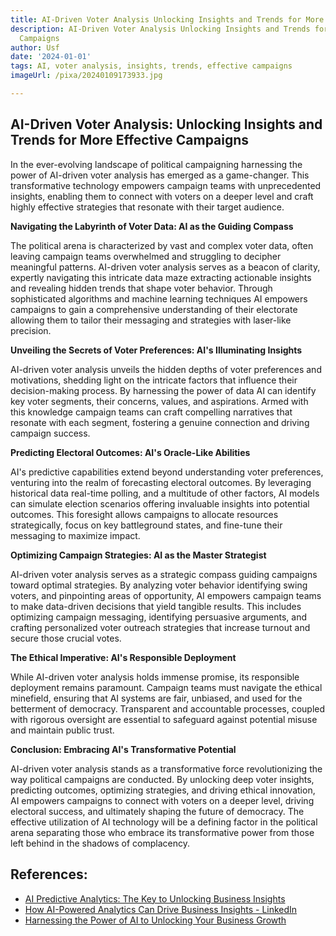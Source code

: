 ```yaml
---
title: AI-Driven Voter Analysis Unlocking Insights and Trends for More Effective Campaigns
description: AI-Driven Voter Analysis Unlocking Insights and Trends for More Effective
  Campaigns
author: Usf
date: '2024-01-01'
tags: AI, voter analysis, insights, trends, effective campaigns
imageUrl: /pixa/20240109173933.jpg

---
```

## AI-Driven Voter Analysis: Unlocking  Insights and Trends  for More Effective Campaigns

In the ever-evolving landscape of political  campaigning harnessing the power of AI-driven voter analysis has  emerged as a  game-changer. This transformative technology empowers campaign teams with unprecedented insights,  enabling them to connect with  voters on a deeper level and craft highly effective strategies that resonate with their target  audience.

**Navigating the Labyrinth  of Voter Data: AI  as  the Guiding Compass**

The political arena is  characterized by vast and complex voter data, often leaving  campaign teams overwhelmed and struggling to decipher meaningful patterns. AI-driven voter analysis serves as a beacon of clarity, expertly navigating this intricate data maze extracting actionable insights and revealing  hidden trends that shape voter behavior. Through sophisticated algorithms and machine learning techniques AI empowers campaigns to gain a comprehensive understanding of their electorate allowing them to tailor their messaging and strategies  with laser-like precision.

**Unveiling the Secrets of Voter Preferences: AI's Illuminating Insights**

AI-driven voter analysis unveils the hidden  depths  of voter preferences and motivations, shedding light on the intricate factors that influence their decision-making process. By harnessing the power of data AI can identify key voter segments, their concerns, values, and aspirations. Armed with  this knowledge campaign teams can craft compelling narratives that resonate with each segment, fostering a genuine connection and driving campaign success.

**Predicting Electoral Outcomes: AI's Oracle-Like Abilities**

AI's predictive capabilities extend beyond  understanding voter preferences, venturing into the realm of forecasting electoral outcomes. By leveraging  historical  data real-time polling,  and a multitude of other factors, AI models can simulate election scenarios offering invaluable insights into potential outcomes. This foresight  allows campaigns to allocate resources strategically,  focus on key battleground states,  and fine-tune their messaging to maximize impact.

**Optimizing Campaign Strategies: AI as the Master  Strategist**

AI-driven voter analysis serves as a strategic compass guiding campaigns toward optimal  strategies. By analyzing  voter behavior identifying swing voters, and  pinpointing areas of opportunity, AI empowers campaign teams  to make data-driven decisions that yield tangible results.  This includes optimizing campaign messaging, identifying  persuasive  arguments, and crafting personalized voter outreach strategies that increase turnout and secure those crucial  votes.

**The Ethical  Imperative: AI's Responsible  Deployment**

While AI-driven voter analysis holds immense promise, its responsible deployment  remains paramount. Campaign teams must  navigate the ethical minefield,  ensuring  that  AI systems are fair, unbiased, and used  for the betterment of democracy. Transparent and accountable processes, coupled with rigorous oversight are essential to  safeguard against potential misuse and maintain public trust.

**Conclusion: Embracing AI's Transformative Potential**

AI-driven voter analysis stands as a transformative force revolutionizing the way political campaigns  are conducted. By unlocking deep voter insights, predicting outcomes, optimizing strategies, and driving ethical innovation, AI empowers campaigns to connect with voters on a deeper level, driving electoral success, and ultimately shaping the future of democracy. The effective utilization of AI technology will be a defining factor in the  political arena separating those who embrace its  transformative power from those left  behind in the  shadows of complacency.

## References:
- [AI Predictive Analytics: The Key to Unlocking Business Insights](https://mailchimp.com/resources/ai-predictive-analytics/)
- [How AI-Powered Analytics Can Drive Business Insights - LinkedIn](https://www.linkedin.com/pulse/unlocking-growth-opportunities-how-ai-powered-analytics-can-drive)
- [Harnessing the Power of AI to Unlocking Your Business Growth](https://advanceitcenter.com/ai-for-business-growth/)
